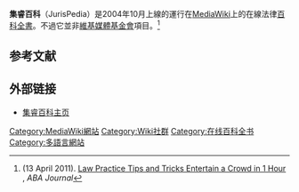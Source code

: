 {{Expand language|1=en|time=2021-03-30T15:48:54+00:00}}
{{Infobox website
| logo            = <!--[[File:Jurispedia.png|alt= JurisPedia logo]]
| screenshot      = [[File:Jurispedia_MainPage.png|200px]]-->
| caption         = Screenshot of JurisPedia home page
| url             = {{URL|http://jurispedia.org/}}
| commercial      = 非營利
| type            = [[Wiki|Wiki]]
| language        = 多種
| registration    = 需要以編輯或創建內容
| content_license = [[知识共享许可协议|知识共享许可协议]] {{tsl|en|Attribution (copyright)||Attribution}}-{{tsl|en|Non-commercial||NonCommercial}}-[[相同方式共享|相同方式共享]]
| owner           =
| author          = {{tsl|en|African Legal Information Institute|非洲法律信息研究所}}, [[芹苴大學|芹苴大學]], [[魁北克大学蒙特利尔分校|魁北克大学蒙特利尔分校]], {{tsl|de|Institut für Rechtsinformatik (Saarbrücken)|法律信息學研究所 (薩爾布呂肯)|薩爾布呂肯法律信息學研究所}}, {{tsl|en|Paul Cézanne University|保羅·塞尚大學}}
| launch_date     = 2004年10月
| current_status  = 無回應
| revenue         = 
}}
'''集睿百科'''（JurisPedia）是2004年10月上線的運行在[[MediaWiki|MediaWiki]]上的在線法律[[百科全書|百科全書]]。不過它並非[[維基媒體基金會|維基媒體基金會]]項目。<ref name="abaj">(13 April 2011). [http://www.abajournal.com/news/article/law_practice_tips_and_tricks_entertain_a_crowd_in_1_hour/ Law Practice Tips and Tricks Entertain a Crowd in 1 Hour] {{Wayback|url=http://www.abajournal.com/news/article/law_practice_tips_and_tricks_entertain_a_crowd_in_1_hour/ |date=20190306050732 }}, ''ABA Journal''</ref>

==参考文献==
{{reflist}}

==外部链接==
*[http://jurispedia.org/ 集睿百科主页] {{Wayback|url=http://jurispedia.org/ |date=20210408132428 }}

[[Category:MediaWiki網站|Category:MediaWiki網站]]
[[Category:Wiki社群|Category:Wiki社群]]
[[Category:在线百科全书|Category:在线百科全书]]
[[Category:多語言網站|Category:多語言網站]]